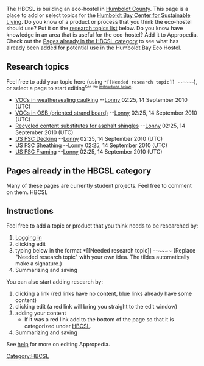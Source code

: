 {{TOCright}}
The HBCSL is building an eco-hostel in [[Humboldt County]].  This page is a place to add or select topics for the [[Humboldt Bay Center for Sustainable Living]].  Do you know of a product or process that you think the eco-hostel should use?  Put it on the [[#Research topics|research topics list]] below. Do you know have knowledge in an area that is useful for the eco-hostel?  Add it to Appropedia.  Check out the [[#Pages already in the HBCSL category|Pages already in the HBCSL category]] to see what has already been added for potential use in the Humboldt Bay Eco Hostel.

==Research topics==
Feel free to add your topic here (using <tt><nowiki>*[[Needed research topic]] --~~~~</nowiki></tt>), or select a page to start editing<small><sup>See the [[#Instructions|instructions below]]</sup></small>:
* [[VOCs in weathersealing caulking]] --[[User:Lonny|Lonny]] 02:25, 14 September 2010 (UTC)
* [[VOCs in OSB (oriented strand board)]] --[[User:Lonny|Lonny]] 02:25, 14 September 2010 (UTC)
* [[Recycled content substitutes for asphalt shingles]] --[[User:Lonny|Lonny]] 02:25, 14 September 2010 (UTC)
* [[US FSC Decking]] --[[User:Lonny|Lonny]] 02:25, 14 September 2010 (UTC)
* [[US FSC Sheathing]] --[[User:Lonny|Lonny]] 02:25, 14 September 2010 (UTC)
* [[US FSC Framing]] --[[User:Lonny|Lonny]] 02:25, 14 September 2010 (UTC)

==Pages already in the HBCSL category==
Many of these pages are currently student projects.  Feel free to comment on them.
<categorytree mode=pages>HBCSL</categorytree>

==Instructions==
Feel free to add a topic or product that you think needs to be researched by:
# [[Special:Userlogin|Logging in]]
# clicking edit 
# typing below in the format <nowiki>*[[Needed research topic]] --~~~~</nowiki> (Replace "Needed research topic" with your own idea.  The tildes automatically make a signature.)
# Summarizing and saving

You can also start adding research by:
# clicking a link (red links have no content, blue links already have some content)
# clicking edit (a red link will bring you straight to the edit window)
# adding your content
#* If it was a red link add {{Cl|HBCSL}} to the bottom of the page so that it is categorized under [[HBCSL]].
# Summarizing and saving

See [[Help:Contents|help]] for more on editing Appropedia.

[[Category:HBCSL]]